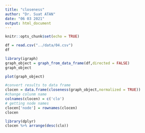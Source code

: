 ```yaml
---
title: "closeness"
author: "Dr. Suat ATAN"
date: "06 03 2021"
output: html_document
---
```


```r
knitr::opts_chunk$set(echo = TRUE)
```


```r
df = read.csv("../data/04.csv")
df
```


```r
library(igraph)
graph_object = graph_from_data_frame(df,directed = FALSE)
graph_object
```


```r
plot(graph_object)
```
```r
#convert results to data frame
clocen = data.frame(closeness(graph_object,normalized = TRUE))
#change colunm name
colnames(clocen) = c('clo')
# getting node names
clocen['node'] = rownames(clocen)
clocen
```


```r
library(dplyr)
clocen %>% arrange(desc(clo))
```

